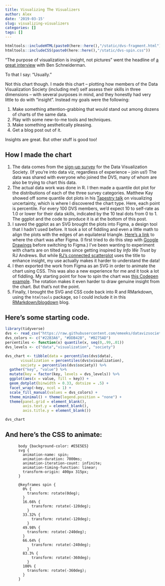 ```yaml
---
title: Visualizing The Visualizers
author: Alex
date: '2019-03-15'
slug: visualizing-visualizers
categories: []
tags: []
---
```


```r
htmltools::includeHTML(paste0(here::here(),"/static/dvs-fragment.html"))
htmltools::includeCSS(paste0(here::here(),"/static/dvs-spin.css"))
```

"The purpose of visualization is insight, not pictures" went the headline of [a great interview](https://medium.com/multiple-views-visualization-research-explained/the-purpose-of-visualization-is-insight-not-pictures-an-interview-with-visualization-pioneer-ben-beb15b2d8e9b) with Ben Schneiderman.

To that I say: "Usually."

Not this chart though. I made this chart  -- plotting how members of the Data Visualization Society (including me!) self assess their skills in three dimensions -- with several purposes in mind, and they honestly had very little to do with "insight". Instead my goals were the following:

1. Make something attention-grabbing that would stand out among dozens of charts of the same data.
1. Play with some new-to-me tools and techniques.
1. Make something aesthetically pleasing.
1. Get a blog post out of it.

Insights are great. But other stuff is good too!

## How I made the chart

1. The data comes from the [sign-up survey](https://docs.google.com/forms/d/e/1FAIpQLScfivalT2ma3iJZNT8x3hGBJwniWS2rK_Czacnmnj6q1ShlIQ/viewform) for the Data Visualization Society. (If you're into data viz, regardless of experience -- join us!)  The data was shared with everyone who joined the DVS, many of whom are also be trying to chart this data.
1. The actual data work was done in R. I then made a quantile dot plot for the distributions of each of the three survey categories. Matthew Kay showed off some quantile dot plots in his [Tapestry talk](https://www.youtube.com/watch?v=E1kSnWvqCw0) on visualizing uncertainty, which is where I discovered the chart type. Here, each point is percentile. For every 100 DVS members, we'd expect 10 to self-rate as 1.0 or lower for their data skills, indicated by the 10 teal dots from 0 to 1.  The ggplot and the code to produce it is at the bottom of this post.
1. I saved the ggplot as an SVG brought the plots into Figma, a design tool that I hadn't used before.  It took a lot of fiddling and even a little math to align the plots with the edges of an equilateral triangle.  [Here's a link](https://www.figma.com/file/RwtqrHqLVCRtw4JfEkaN86mr/awein-dvs-thing?node-id=0%3A1) to where the chart was after Figma.  (I first tried to do this step with [Google Drawings](https://docs.google.com/drawings/d/1xEtY2v9DeuzBPtwlRMrupECacw00YtqNityAtYFSK60/edit?usp=sharing) before switching to Figma.) I've been wanting to experiment with charts are on tilted axes since getting inspired by *Info We Trust* by RJ Andrews.  But while [RJ's connected scatterplot](https://twitter.com/infowetrust/status/1048255077377404928) uses the title to enhance insight, my use actually makes it harder to understand the data!
1. I then exported the work from Figma as an SVG in order to animate the chart using CSS. This was also a new experience for me and it took a lot of fiddling.  My starting point for how to spin the chart was [this Codepen example](https://codepen.io/eveness/pen/BjLaoa). The rotation makes it even harder to draw genuine insight from the chart.  But that's not the point.
1. Finally, I brought the SVG and CSS code back into R and RMarkdown, using the `htmltools` package, so I could include it in this [RMarkdown/blogdown](https://bookdown.org/yihui/blogdown/) blog.

## Here's some starting code.

```r
library(tidyverse)
dvs <- read_csv("https://raw.githubusercontent.com/emeeks/datavizsociety/master/challenge_data/dvs_challenge_1_membership_time_space.csv")
dvs_colors <- c("#22B3A6", "#DDB42B", "#B275AD")
percentiles <- function(x) quantile(x, seq(0,.99,.01))
dvs_levels <- c("data","visualization", "society")

dvs_chart <- tibble(data = percentiles(dvs$data),
       visualization = percentiles(dvs$visualization),
       society = percentiles(dvs$society)) %>%
  gather("key", "value") %>%
  mutate(key = factor(key, levels = dvs_levels)) %>%
  ggplot(aes(x = value, fill = key)) +
  geom_dotplot(binwidth = 0.33, dotsize = .5) +
  facet_wrap(~key, ncol = 1) +
  scale_fill_manual(values = dvs_colors) +
  theme_minimal() + theme(legend.position = "none") +
  theme(panel.grid = element_blank(),
        axis.text.y = element_blank(),
        axis.title.y = element_blank())

dvs_chart
```

## And here's the CSS to animate:

```
      body {background-color: #E5E5E5}
      svg {
        animation-name: spin;
        animation-duration: 7000ms;
        animation-iteration-count: infinite;
        animation-timing-function: linear;
        transform-origin: 400px 315px;
      }
      
      @keyframes spin {
        0% {
          transform: rotate(0deg);
        }
        16.66% {
            transform: rotate(-120deg);    
          }
        33.32% {
            transform: rotate(-120deg);    
          }  
        49.98% {
          transform: rotate(-240deg);    
        }  
        66.64% {
            transform: rotate(-240deg);    
          } 
        83.3% {
            transform: rotate(-360deg);    
          } 
        100% {
          transform: rotate(-360deg);
        }
      }
```



